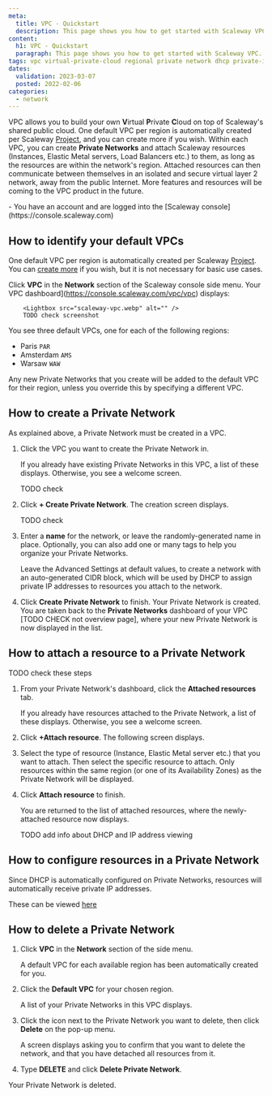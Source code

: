 ```yaml
---
meta:
  title: VPC - Quickstart
  description: This page shows you how to get started with Scaleway VPC.
content:
  h1: VPC - Quickstart
  paragraph: This page shows you how to get started with Scaleway VPC.
tags: vpc virtual-private-cloud regional private network dhcp private-ip
dates:
  validation: 2023-03-07
  posted: 2022-02-06
categories:
  - network
---
```


VPC allows you to build your own **V**irtual **P**rivate **C**loud on top of Scaleway's shared public cloud. One default VPC per region is automatically created per Scaleway [Project](/console/my-project/concepts/#project), and you can create more if you wish. Within each VPC, you can create **Private Networks** and attach Scaleway resources (Instances, Elastic Metal servers, Load Balancers etc.) to them, as long as the resources are within the network's region. Attached resources can then communicate between themselves in an isolated and secure virtual layer 2 network, away from the public Internet. More features and resources will be coming to the VPC product in the future.

<Message type="requirement">
  - You have an account and are logged into the [Scaleway console](https://console.scaleway.com)
</Message>

## How to identify your default VPCs

One default VPC per region is automatically created per Scaleway [Project](/console/my-project/concepts/#project). You can [create more](/network/vpc/create-vpc#how-to-create-a-vpc) if you wish, but it is not necessary for basic use cases.

Click **VPC** in the **Network** section of the Scaleway console side menu. Your VPC dashboard](https://console.scaleway.com/vpc/vpc) displays:

        <Lightbox src="scaleway-vpc.webp" alt="" />
        TODO check screenshot

You see three default VPCs, one for each of the following regions:

- Paris `PAR`
- Amsterdam `AMS`
- Warsaw `WAW`

Any new Private Networks that you create will be added to the default VPC for their region, unless you override this by specifying a different VPC. 

## How to create a Private Network

As explained above, a Private Network must be created in a VPC.

1. Click the VPC you want to create the Private Network in.

    If you already have existing Private Networks in this VPC, a list of these displays. Otherwise, you see a welcome screen.

    <Lightbox src="scaleway-reg-pn.webp" alt="" />
    TODO check

2. Click **+ Create Private Network**. The creation screen displays.

    <Lightbox src="scaleway-create-rpn.webp" alt=""/>
    TODO check

4. Enter a **name** for the network, or leave the randomly-generated name in place. Optionally, you can also add one or many tags to help you organize your Private Networks. 

    Leave the Advanced Settings at default values, to create a network with an auto-generated CIDR block, which will be used by DHCP to assign private IP addresses to resources you attach to the network.

5. Click **Create Private Network** to finish. Your Private Network is created. You are taken back to the **Private Networks** dashboard of your VPC [TODO CHECK not overview page], where your new Private Network is now displayed in the list.


## How to attach a resource to a Private Network

TODO check these steps

1. From your Private Network's dashboard, click the **Attached resources** tab.

    If you already have resources attached to the Private Network, a list of these displays. Otherwise, you see a welcome screen.

2. Click **+Attach resource**. The following screen displays.

    <Lightbox src="scaleway-attach-resource.webp" alt="" />

3. Select the type of resource (Instance, Elastic Metal server etc.) that you want to attach. Then select the specific resource to attach. Only resources within the same region (or one of its Availability Zones) as the Private Network will be displayed.

4. Click **Attach resource** to finish.

    You are returned to the list of attached resources, where the newly-attached resource now displays.

    TODO add info about DHCP and IP address viewing

## How to configure resources in a Private Network

Since DHCP is automatically configured on Private Networks, resources will automatically receive private IP addresses.

These can be viewed [here](TODO)

## How to delete a Private Network

1. Click **VPC** in the **Network** section of the side menu.

    A default VPC for each available region has been automatically created for you.

    <Lightbox src="scaleway-vpc.webp" alt="" />

2. Click the **Default VPC** for your chosen region.

    A list of your Private Networks in this VPC displays.

3. Click the <Icon name="more" /> icon next to the Private Network you want to delete, then click **Delete** on the pop-up menu.

    <Lightbox src="scaleway-delete-rpn.webp" alt="" />

    A screen displays asking you to confirm that you want to delete the network, and that you have detached all resources from it.

4. Type **DELETE** and click **Delete Private Network**.

  Your Private Network is deleted.